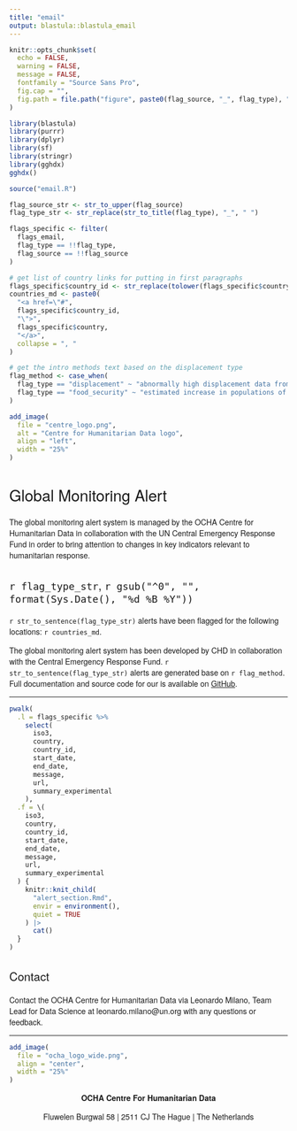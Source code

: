 ```yaml
---
title: "email"
output: blastula::blastula_email
---
```


<style type = "text/css">

h1, h2, h3 {
  font-family: Arvo, "Helvetica Neue", Helvetica, Arial, sans-serif;
  font-weight: normal
}

p {
  font-family: "Source Sans Pro", "Helvetica Neue", Helvetica, Arial, sans-serif
}

</style>

```r
knitr::opts_chunk$set(
  echo = FALSE,
  warning = FALSE,
  message = FALSE,
  fontfamily = "Source Sans Pro",
  fig.cap = "",
  fig.path = file.path("figure", paste0(flag_source, "_", flag_type), "")
)

library(blastula)
library(purrr)
library(dplyr)
library(sf)
library(stringr)
library(gghdx)
gghdx()

source("email.R")

flag_source_str <- str_to_upper(flag_source)
flag_type_str <- str_replace(str_to_title(flag_type), "_", " ")

flags_specific <- filter(
  flags_email,
  flag_type == !!flag_type,
  flag_source == !!flag_source
)

# get list of country links for putting in first paragraphs
flags_specific$country_id <- str_replace(tolower(flags_specific$country), " ", "-")
countries_md <- paste0(
  "<a href=\"#",
  flags_specific$country_id,
  "\">",
  flags_specific$country,
  "</a>",
  collapse = ", "
)

# get the intro methods text based on the displacement type
flag_method <- case_when(
  flag_type == "displacement" ~ "abnormally high displacement data from the Internal Displacement Monitoring Centre (IDMC)",
  flag_type == "food_security" ~ "estimated increase in populations of phase 3 and/or above from Integrated Food Security Phase Classification / Cadre Harmonisé (IPC/CH) data"
)

```


<!--Set the preview text of the email-->
<div style="display:none">`r paste(flags_specific$country, collapse = ", ")`</div>

```r
add_image(
  file = "centre_logo.png",
  alt = "Centre for Humanitarian Data logo",
  align = "left",
  width = "25%"
)
```


# Global Monitoring Alert

The global monitoring alert system is managed by the OCHA Centre for Humanitarian Data in collaboration with the UN Central Emergency Response Fund in order to bring attention to changes in key indicators relevant to humanitarian response. 

## `r flag_type_str`, `r gsub("^0", "", format(Sys.Date(), "%d %B %Y"))`

`r str_to_sentence(flag_type_str)` alerts have been flagged for
the following locations: `r countries_md`.

The global monitoring alert system has been developed by CHD in collaboration
with the Central Emergency Response Fund. `r str_to_sentence(flag_type_str)`
alerts are generated base on `r flag_method`. Full documentation and
source code for our  is available on [GitHub](https://github.com/OCHA-DAP/pa-global-monitoring/).

----

```r

pwalk(
  .l = flags_specific %>%
    select(
      iso3,
      country,
      country_id,
      start_date,
      end_date,
      message,
      url,
      summary_experimental
    ),
  .f = \(
    iso3,
    country,
    country_id,
    start_date,
    end_date,
    message,
    url,
    summary_experimental
  ) {
    knitr::knit_child(
      "alert_section.Rmd",
      envir = environment(),
      quiet = TRUE
    ) |>
      cat()
  }
)
```

## Contact

Contact the OCHA Centre for Humanitarian Data via Leonardo Milano, Team Lead
for Data Science at leonardo.milano@un.org with any questions or feedback.

----

```r
add_image(
  file = "ocha_logo_wide.png",
  align = "center",
  width = "25%"
)
```

<p>
<center>

<b> OCHA Centre For Humanitarian Data </b>

Fluwelen Burgwal 58 | 2511 CJ The Hague | The Netherlands

</center>
</p>
